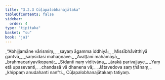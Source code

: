 ```yaml
---
title: "3.2.3 Cūḷapalobhanajātaka"
tableOfContents: false
sidebar:
  order: 4
type: "tipitaka"
basket: "su"
book: "ja1"
---
```



<DynamicBreadcrumb />

<Division number="37" book="ja1" bookNo="22" page="205">

<Paragraph number="720" type="verses" book="ja1">
_“Abhijjamāne vārismiṃ,_  
_sayaṃ āgamma iddhiyā;_  
_Missībhāvitthiyā gantvā,_  
_saṃsīdasi mahaṇṇave._  

</Paragraph>

</Division>
<Division number="38" book="ja1" bookNo="22" page="205">

<Paragraph number="721" type="verses" book="ja1">
_Āvaṭṭanī mahāmāyā,_  
_brahmacariyavikopanā;_  
_Sīdanti naṃ viditvāna,_  
_ārakā parivajjaye._  

</Paragraph>

</Division>
<Division number="39" book="ja1" bookNo="22" page="205">

<Paragraph number="722" type="verses" book="ja1">
_Yaṃ etā upasevanti,_  
_chandasā vā dhanena vā;_  
_Jātavedova saṃ ṭhānaṃ,_  
_khippaṃ anudahanti nan”ti._  


</Paragraph>
</Division>

<Paragraph number="723" type="center" book="ja1">
Cūḷapalobhanajātakaṃ tatiyaṃ.
</Paragraph>
